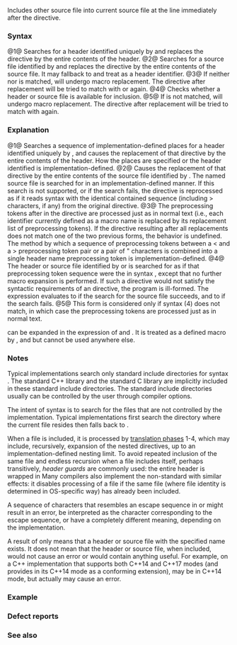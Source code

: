 {{title|Source file inclusion}}
{{cpp/preprocessor/navbar}}
Includes other source file into current source file at the line immediately after the directive.

===Syntax===
{{sdsc begin}}
{{sdsc|num=1|{{ttb|#include &amp;lt;}} {{spar|h-char-sequence}} {{ttb|&amp;gt;}} {{spar|new-line}}}}
{{sdsc|num=2|{{ttb|#include "}} {{spar|q-char-sequence}} {{ttb|"}} {{spar|new-line}}}}
{{sdsc|num=3|{{ttb|#include}} {{spar|pp-tokens}} {{spar|new-line}}}}
{{sdsc|num=4|notes={{mark since c++17}}|{{ttb|__has_include}} {{ttb|(}} {{ttb|"}} {{spar|q-char-sequence}} {{ttb|"}} {{ttb|)}}&lt;br&gt;{{ttb|__has_include}} {{ttb|(}} {{ttb|&amp;lt;}} {{spar|h-char-sequence}} {{ttb|&amp;gt;}} {{ttb|)}}}}
{{sdsc|num=5|notes={{mark since c++17}}|{{ttb|__has_include}} {{ttb|(}} {{spar|string-literal}} {{ttb|)}}&lt;br&gt;{{ttb|__has_include}} {{ttb|(}} {{ttb|&amp;lt;}} {{spar|h-pp-tokens}} {{ttb|&amp;gt;}} {{ttb|)}}
}}
{{sdsc end}}

@1@ Searches for a header identified uniquely by {{spar|h-char-sequence}} and replaces the directive by the entire contents of the header.
@2@ Searches for a source file identified by {{spar|q-char-sequence}} and replaces the directive by the entire contents of the source file. It may fallback to {{v|1}} and treat {{spar|q-char-sequence}} as a header identifier.
@3@ If neither {{v|1}} nor {{v|2}} is matched, {{spar|pp-tokens}} will undergo macro replacement. The directive after replacement will be tried to match with {{v|1}} or {{v|2}} again.
@4@ Checks whether a header or source file is available for inclusion.
@5@ If {{v|4}} is not matched, {{spar|h-pp-tokens}} will undergo macro replacement. The directive after replacement will be tried to match with {{v|4}} again.

{{par begin}}
{{par|{{spar|new-line}}|The new-line character}}
{{par|{{spar|h-char-sequence}}|A sequence of one or more {{spar|h-char}}s, where the appearance of any of the following is conditionally-supported with implementation-defined semantics:
* the character {{c|'}}
* the character {{c|"}}
* the character {{c|\}}
* the character sequence {{c|//}}
* the character sequence {{c|/*}}}}
{{par|{{spar|h-char}}|Any member of the {{rev inl|until=c++23|[[cpp/language/translation phases#Phase 5|source character set]]}}{{rev inl|since=c++23|[[cpp/language/charset#Translation character set|translation character set]]}} except new-line and {{c|&gt;}}}}
{{par|{{spar|q-char-sequence}}|A sequence of one or more {{spar|q-char}}s, where the appearance of any of the following is conditionally-supported with implementation-defined semantics:
* the character {{c|'}}
* the character {{c|\}}
* the character sequence {{c|//}}
* the character sequence {{c|/*}}}}
{{par|{{spar|q-char}}|Any member of the {{rev inl|until=c++23|[[cpp/language/translation phases#Phase 5|source character set]]}}{{rev inl|since=c++23|[[cpp/language/charset#Translation character set|translation character set]]}} except new-line and {{c|"}}}}
{{par|{{spar|pp-tokens}}|A sequence of one or more [[cpp/language/translation phases#Phase 3|preprocessing tokens]]}}
{{par|{{spar|string-literal}}|A [[cpp/language/string literal|string literal]]}}
{{par|{{spar|h-pp-tokens}}|A sequence of one or more [[cpp/language/translation phases#Phase 3|preprocessing tokens]] except {{c|&gt;}}}}
{{par end}}

===Explanation===
@1@ Searches a sequence of implementation-defined places for a header identified uniquely by {{spar|h-char-sequence}}, and causes the replacement of that directive by the entire contents of the header. How the places are specified or the header identified is implementation-defined.
@2@ Causes the replacement of that directive by the entire contents of the source file identified by {{spar|q-char-sequence}}. The named source file is searched for in an implementation-defined
manner. If this search is not supported, or if the search fails, the directive is reprocessed as if it reads syntax {{v|1}} with the identical contained sequence (including &gt; characters, if any) from the original directive.
@3@ The preprocessing tokens after {{ttb|include}} in the directive are processed just as in normal text (i.e., each identifier currently defined as a macro name is replaced by its replacement list of preprocessing tokens). If the directive resulting after all replacements does not match one of the two previous forms, the behavior is undefined. The method by which a sequence of preprocessing tokens between a &lt; and a &gt; preprocessing token pair or a pair of " characters is combined into
a single header name preprocessing token is implementation-defined.
@4@ The header or source file identified by {{spar|h-char-sequence}} or {{spar|q-char-sequence}} is searched for as if that preprocessing token sequence were the {{spar|pp-tokens}} in syntax {{v|3}}, except that no further macro expansion is performed. If such a directive would not satisfy the
syntactic requirements of an {{tt|#include}} directive, the program is ill-formed. The {{tt|__has_include}} expression evaluates to {{c|1}} if the search for the source file succeeds, and to {{c|0}} if the search fails.
@5@ This form is considered only if syntax (4) does not match, in which case the preprocessing tokens are processed just as in normal text.

{{rrev|since=c++20|
If the header identified by the {{spar|header-name}} (i.e., {{ttb|&amp;lt;}} {{spar|h-char-sequence}} {{ttb|&amp;gt;}} or {{ttb|"}} {{spar|q-char-sequence}} {{ttb|"}}) denotes an importable header, it is implementation-defined whether the {{tt|#include}} preprocessing directive is instead replaced by an [[cpp/language/modules#Importing modules and headers|import directive]] of the form

{{ttb|import}} {{spar|header-name}} {{ttb|;}} {{spar|new-line}}
}}

{{tt|__has_include}} can be expanded in the expression of {{ltt|cpp/preprocessor/conditional|#if}} and {{ltt|cpp/preprocessor/conditional|#elif}}. It is treated as a defined macro by {{ltt|cpp/preprocessor/conditional|#ifdef}}, {{ltt|cpp/preprocessor/conditional|#ifndef}}{{rev inl|since=c++23|, {{ltt|cpp/preprocessor/conditional|#elifdef}}, {{ltt|cpp/preprocessor/conditional|#elifndef}}}} and {{ltt|cpp/preprocessor/conditional|defined}} but cannot be used anywhere else.

===Notes===
Typical implementations search only standard include directories for syntax {{v|1}}. The standard C++ library and the standard C library are implicitly included in these standard include directories. The standard include directories usually can be controlled by the user through compiler options.

The intent of syntax {{v|2}} is to search for the files that are not controlled by the implementation. Typical implementations first search the directory where the current file resides then falls back to {{v|1}}.

When a file is included, it is processed by [[cpp/language/translation phases|translation phases]] 1-4, which may include, recursively, expansion of the nested {{tt|#include}} directives, up to an implementation-defined nesting limit. To avoid repeated inclusion of the same file and endless recursion when a file includes itself, perhaps transitively, ''header guards'' are commonly used: the entire header is wrapped in 
{{source|1=
#ifndef FOO_H_INCLUDED /* any name uniquely mapped to file name */
#define FOO_H_INCLUDED
// contents of the file are here
#endif
}}
Many compilers also implement the non-standard {{ltt|cpp/preprocessor/impl|pragma}} {{c|#pragma once}} with similar effects: it disables processing of a file if the same file (where file identity is determined in OS-specific way) has already been included.

A sequence of characters that resembles an escape sequence in {{spar|q-char-sequence}} or {{spar|h-char-sequence}} might result in an error, be interpreted as the character corresponding to the escape sequence, or have a completely different meaning, depending on the implementation. 

A {{tt|__has_include}} result of {{c|1}} only means that a header or source file with the specified name exists. It does not mean that the header or source file, when included, would not cause an error or would contain anything useful. For example, on a C++ implementation that supports both C++14 and C++17 modes (and provides {{c|__has_include}} in its C++14 mode as a conforming extension), {{c|__has_include(&lt;optional&gt;)}} may be {{c|1}} in C++14 mode, but actually {{c|#include &lt;optional&gt;}} may cause an error.

===Example===
{{example|code=
#if __has_include(&lt;optional&gt;)
    #include &lt;optional&gt;
    #define has_optional 1
    template&lt;class T&gt;
    using optional_t = std::optional&lt;T&gt;;
#elif __has_include(&lt;experimental/optional&gt;)
    #include &lt;experimental/optional&gt;
    #define has_optional -1
    template&lt;class T&gt;
    using optional_t = std::experimental::optional&lt;T&gt;;
#else
    #define has_optional 0
    template&lt;class V&gt;
    class optional_t
    {
        V v{};
        bool has{};

    public:
        optional_t() = default;
        optional_t(V&amp;&amp; v) : v(v), has{true} {}
        V value_or(V&amp;&amp; alt) const&amp;
        {
            return has ? v : alt;
        }
        // etc.
    };
#endif

#include &lt;iostream&gt;

int main()
{
    if (has_optional &gt; 0)
        std::cout &lt;&lt; "&lt;optional&gt; is present\n";
    else if (has_optional &lt; 0)
        std::cout &lt;&lt; "&lt;experimental/optional&gt; is present\n";
    else
        std::cout &lt;&lt; "&lt;optional&gt; is not present\n";

    optional_t&lt;int&gt; op;
    std::cout &lt;&lt; "op = " &lt;&lt; op.value_or(-1) &lt;&lt; '\n';
    op = 42;
    std::cout &lt;&lt; "op = " &lt;&lt; op.value_or(-1) &lt;&lt; '\n';
}
|output=
&lt;optional&gt; is present
op = -1
op = 42
}}

===Defect reports===
{{dr list begin}}
{{dr list item|wg=cwg|dr=787|std=C++98|before=the behavior is undefined if an escape sequence is&lt;br&gt;resembled in {{spar|q-char-sequence}} or {{spar|h-char-sequence}}|after=it is conditionally-supported}}
{{dr list end}}

===See also===
{{dsc begin}}
{{dsc|[[cpp/header|A list of C++ Standard Library header files]]}}
{{dsc see c|c/preprocessor/include|Source file inclusion|nomono=true}}
{{dsc end}}

{{langlinks|ar|de|es|fr|it|ja|pl|pt|ru|zh}}